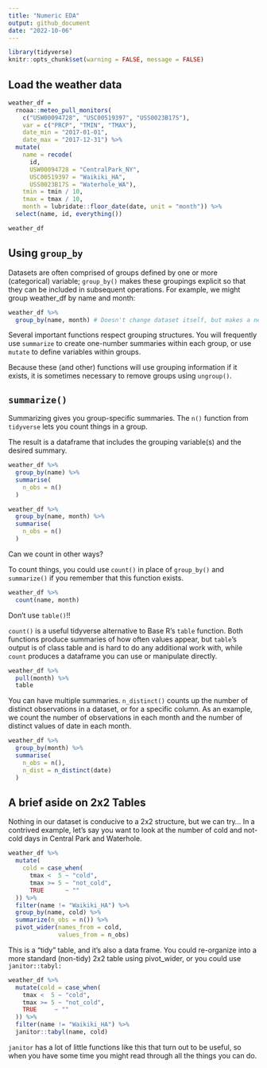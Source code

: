 ```yaml
---
title: "Numeric EDA"
output: github_document
date: "2022-10-06"
---
```


```r
library(tidyverse)
knitr::opts_chunk$set(warning = FALSE, message = FALSE)
```

## Load the weather data

```r
weather_df =  
  rnoaa::meteo_pull_monitors(
    c("USW00094728", "USC00519397", "USS0023B17S"),
    var = c("PRCP", "TMIN", "TMAX"), 
    date_min = "2017-01-01",
    date_max = "2017-12-31") %>%
  mutate(
    name = recode(
      id, 
      USW00094728 = "CentralPark_NY", 
      USC00519397 = "Waikiki_HA",
      USS0023B17S = "Waterhole_WA"),
    tmin = tmin / 10,
    tmax = tmax / 10,
    month = lubridate::floor_date(date, unit = "month")) %>%
  select(name, id, everything())

weather_df
```

## Using `group_by`

Datasets are often comprised of groups defined by one or more (categorical) variable; `group_by()` makes these groupings explicit so that they can be included in subsequent operations. For example, we might group weather_df by name and month:

```r
weather_df %>%
  group_by(name, month) # Doesn't change dataset itself, but makes a new layer in the df
```
Several important functions respect grouping structures. You will frequently use `summarize` to create one-number summaries within each group, or use `mutate` to define variables within groups. 

Because these (and other) functions will use grouping information if it exists, it is sometimes necessary to remove groups using `ungroup()`.

## `summarize()`

Summarizing gives you group-specific summaries. The `n()` function from `tidyverse` lets you count things in a group.

The result is a dataframe that includes the grouping variable(s) and the desired summary.

```r
weather_df %>% 
  group_by(name) %>% 
  summarise(
    n_obs = n()
  )

weather_df %>% 
  group_by(name, month) %>% 
  summarise(
    n_obs = n()
  )
```

Can we count in other ways?

To count things, you could use `count()` in place of `group_by()` and `summarize()` if you remember that this function exists. 

```r
weather_df %>% 
  count(name, month)
```

Don't use `table()`!!

`count()` is a useful tidyverse alternative to Base R’s `table` function. Both functions produce summaries of how often values appear, but `table`’s output is of class table and is hard to do any additional work with, while `count` produces a dataframe you can use or manipulate directly. 

```r
weather_df %>%
  pull(month) %>% 
  table
```

You can have multiple summaries. `n_distinct()` counts up the number of distinct observations in a dataset, or for a specific column. As an example, we count the number of observations in each month and the number of distinct values of date in each month.

```r
weather_df %>% 
  group_by(month) %>% 
  summarise(
    n_obs = n(), 
    n_dist = n_distinct(date)
  )
```

## A brief aside on 2x2 Tables

Nothing in our dataset is conducive to a 2x2 structure, but we can try...
In a contrived example, let’s say you want to look at the number of cold and not-cold days in Central Park and Waterhole. 

```r
weather_df %>% 
  mutate(
    cold = case_when(
      tmax <  5 ~ "cold",
      tmax >= 5 ~ "not_cold",
      TRUE      ~ ""
  )) %>% 
  filter(name != "Waikiki_HA") %>% 
  group_by(name, cold) %>% 
  summarize(n_obs = n()) %>% 
  pivot_wider(names_from = cold, 
              values_from = n_obs)
```

This is a “tidy” table, and it’s also a data frame. You could re-organize into a more standard (non-tidy) 2x2 table using pivot_wider, or you could use `janitor::tabyl:`

```r
weather_df %>% 
  mutate(cold = case_when(
    tmax <  5 ~ "cold",
    tmax >= 5 ~ "not_cold",
    TRUE     ~ ""
  )) %>% 
  filter(name != "Waikiki_HA") %>% 
  janitor::tabyl(name, cold)
```

`janitor` has a lot of little functions like this that turn out to be useful, so when you have some time you might read through all the things you can do. 


